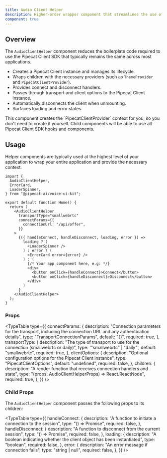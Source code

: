 ```yaml
---
title: Audio Client Helper
description: Higher-order wrapper component that streamlines the use of the Pipecat Client SDK.
component: true
---
```


## Overview

The `AudioClientHelper` component reduces the boilerplate code required to use the Pipecat Client SDK that typically remains the same across most applications.

- Creates a Pipecat Client instance and manages its lifecycle.
- Wraps children with the necessary providers (such as `ThemeProvider` and `PipecatClientProvider`).
- Provides connect and disconnect handlers.
- Passes through transport and client options to the Pipecat Client instance.
- Automatically disconnects the client when unmounting.
- Surfaces loading and error states.

<Callout>
  This component creates the `PipecatClientProvider` context for you, so you
  don't need to create it yourself. Child components will be able to use all
  Pipecat Client SDK hooks and components.
</Callout>

## Usage

Helper components are typically used at the highest level of your application to wrap your entire application and provide the necessary context.

```tsx
import {
  AudioClientHelper,
  ErrorCard,
  LoaderSpinner,
} from "@pipecat-ai/voice-ui-kit";

export default function Home() {
  return (
    <AudioClientHelper
      transportType="smallwebrtc"
      connectParams={{
        connectionUrl: "/api/offer",
      }}
    >
      {({ handleConnect, handleDisconnect, loading, error }) =>
        loading ? (
          <LoaderSpinner />
        ) : error ? (
          <ErrorCard error={error} />
        ) : (
		  {/* Your app component here, e.g: */}
          <div>
            <button onClick={handleConnect}>Connect</button>
            <button onClick={handleDisconnect}>Disconnect</button>
          </div>
        )
      }
    </AudioClientHelper>
  );
}
```

### Props

<TypeTable
  type={{
    connectParams: {
      description:
        "Connection parameters for the transport, including the connection URL and any authentication details",
      type: "TransportConnectionParams",
      default: "{}",
      required: true,
    },
    transportType: {
      description:
        "The type of transport to use for the connection (smallwebrtc or daily)",
      type: '"smallwebrtc" | "daily"',
      default: "smallwebrtc",
      required: true,
    },
    clientOptions: {
      description:
        "Optional configuration options for the Pipecat Client instance",
      type: "PipecatClientOptions",
      default: "undefined",
      required: false,
    },
    children: {
      description:
        "A render function that receives connection handlers and state",
      type: "(props: AudioClientHelperProps) => React.ReactNode",
      required: true,
    },
  }}
/>

### Child Props

The `AudioClientHelper` component passes the following props to its children:

<TypeTable
  type={{
    handleConnect: {
      description: "A function to initiate a connection to the session",
      type: "() => Promise<void>",
      required: false,
    },
    handleDisconnect: {
      description: "A function to disconnect from the current session",
      type: "() => Promise<void>",
      required: false,
    },
    loading: {
      description:
        "A boolean indicating whether the client object has been instantiated",
      type: "boolean",
      required: false,
    },
    error: {
      description: "An error message if connection fails",
      type: "string | null",
      required: false,
    },
  }}
/>
